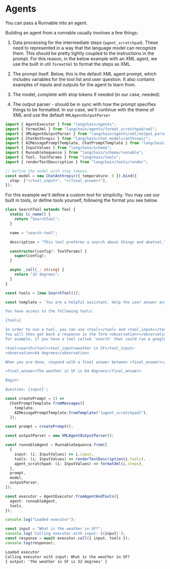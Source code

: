# Agents

You can pass a Runnable into an agent.

Building an agent from a runnable usually involves a few things:

1. Data processing for the intermediate steps (`agent_scratchpad`). These need to represented in a way that the language model can recognize them. This should be pretty tightly coupled to the instructions in the prompt. For this reason, in the below example with an XML agent, we use the built in util `formatXml` to format the steps as XML.

2. The prompt itself. Below, this is the default XML agent prompt, which includes variables for the tool list and user question. It also contains examples of inputs and outputs for the agent to learn from.

3. The model, complete with stop tokens if needed (in our case, needed).

4. The output parser - should be in sync with how the prompt specifies things to be formatted. In our case, we'll continue with the theme of XML and use the default `XMLAgentOutputParser`

```typescript
import { AgentExecutor } from "langchain/agents";
import { formatXml } from "langchain/agents/format_scratchpad/xml";
import { XMLAgentOutputParser } from "langchain/agents/xml/output_parser";
import { ChatAnthropic } from "langchain/chat_models/anthropic";
import { AIMessagePromptTemplate, ChatPromptTemplate } from "langchain/prompts";
import { InputValues } from "langchain/schema";
import { RunnableSequence } from "langchain/schema/runnable";
import { Tool, ToolParams } from "langchain/tools";
import { renderTextDescription } from "langchain/tools/render";
```

```typescript
// Define the model with stop tokens.
const model = new ChatAnthropic({ temperature: 0 }).bind({
  stop: ["</tool_input>", "</final_answer>"],
});
```

For this example we'll define a custom tool for simplicity. You may use our built in tools, or define tools yourself, following the format you see below.

```typescript
class SearchTool extends Tool {
  static lc_name() {
    return "SearchTool";
  }

  name = "search-tool";

  description = "This tool preforms a search about things and whatnot.";

  constructor(config?: ToolParams) {
    super(config);
  }

  async _call(_: string) {
    return "32 degrees";
  }
}

const tools = [new SearchTool()];
```

```typescript
const template = `You are a helpful assistant. Help the user answer any questions.

You have access to the following tools:

{tools}

In order to use a tool, you can use <tool></tool> and <tool_input></tool_input> tags. \
You will then get back a response in the form <observation></observation>
For example, if you have a tool called 'search' that could run a google search, in order to search for the weather in SF you would respond:

<tool>search</tool><tool_input>weather in SF</tool_input>
<observation>64 degrees</observation>

When you are done, respond with a final answer between <final_answer></final_answer>. For example:

<final_answer>The weather in SF is 64 degrees</final_answer>

Begin!

Question: {input}`;
```

```typescript
const createPrompt = () =>
  ChatPromptTemplate.fromMessages([
    template,
    AIMessagePromptTemplate.fromTemplate("{agent_scratchpad}"),
  ]);

const prompt = createPrompt();

const outputParser = new XMLAgentOutputParser();
```

```typescript
const runnableAgent = RunnableSequence.from([
  {
    input: (i: InputValues) => i.input,
    tools: (i: InputValues) => renderTextDescription(i.tools),
    agent_scratchpad: (i: InputValues) => formatXml(i.steps),
  },
  prompt,
  model,
  outputParser,
]);
```

```typescript
const executor = AgentExecutor.fromAgentAndTools({
  agent: runnableAgent,
  tools,
});
```

```typescript
console.log("Loaded executor");

const input = "What is the weather in SF?";
console.log(`Calling executor with input: ${input}`);
const response = await executor.call({ input, tools });
console.log(response);
```

```txt
Loaded executor
Calling executor with input: What is the weather in SF?
{ output: 'The weather in SF is 32 degrees' }
```
